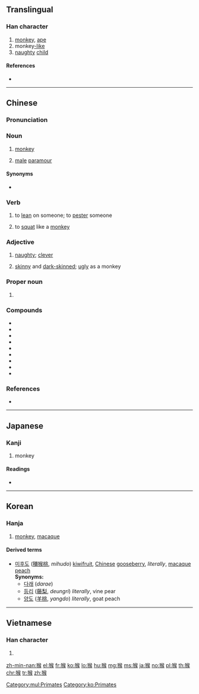 ==Translingual==

===Han character===
{{Han char|rn=94|rad=犬|as=09|sn=12|four=47234|canj=KHONK|ids=⿰犭侯}}

# [[monkey]], [[ape]]
# monkey[[-like]]
# [[naughty]] [[child]]

====References====
* {{Han ref|kx=0715.170|dkj=20553|dj=1127.120|hdz=21358.110|uh=7334|ud=29492|bh=B555|bd=46421}}

[[Category:mul:Primates]]

----

==Chinese==
{{zh-forms}}

===Pronunciation===
{{zh-pron
|m=hóu
|c=hau4
|h=pfs=hèu
|mn=kâu
|mc=y
|oc=y
|cat=n,v,a,pn
}}

===Noun===
{{zh-noun}}

# [[monkey]]
# {{lb|zh|Min Nan}} [[male]] [[paramour]]

====Synonyms====
* {{sense|monkey}} {{qual|Cantonese}} {{zh-l|馬騮}}

===Verb===
{{zh-verb}}

# {{lb|zh|dialectal}} to [[lean]] on someone; to [[pester]] someone
# {{lb|zh|dialectal}} to [[squat]] like a [[monkey]]

===Adjective===
{{zh-adj}}

# {{lb|zh|dialectal}} [[naughty]]; [[clever]]
# {{lb|zh|Min Nan}} [[skinny]] and [[dark-skinned]]; [[ugly]] as a monkey

===Proper noun===
{{zh-proper noun}}

# {{surname|lang=zh}}

===Compounds===
* {{zh-l|猴子}}
* {{zh-l|猴急}}
* {{zh-l|猴筋兒}}
* {{zh-l|猴年馬月}}
* {{zh-l|猴皮筋兒}}
* {{zh-l|猴拳}}
* {{zh-l|猴兒精}}
* {{zh-l|猴頭菌}}
* {{zh-l|猴戲}}

===References===
* {{thcwd|8596}}

----

==Japanese==

===Kanji===
{{ja-kanji|grade=|rs=犬09}}

# monkey

====Readings====
* {{ja-readings|on=[[こう]] (kō), [[ご]] (go)|kun=[[さる]] (saru)}}

----

==Korean==

===Hanja===
{{ko-hanja|hangeul=후|eumhun=|rv=hu|mr=hu|y=hwu}}

# [[monkey]], [[macaque]]

====Derived terms====
* [[미후도]] ([[獼猴桃]], ''mihudo'') [[kiwifruit]], [[Chinese]] [[gooseberry]], ''literally'', [[macaque]] [[peach]] <br> '''Synonyms:'''
** [[다래]] (''darae'')
** [[등리]] ([[藤梨]], ''deungri'') ''literally'', vine pear
** [[양도]] ([[羊桃]], ''yangdo'') ''literally'', goat peach

[[Category:ko:Primates]]

----

==Vietnamese==

===Han character===
{{vi-hantu|[[hầu]]|rs=犬09}}

# {{defn|lang=vi|sort=犬09}}

[[zh-min-nan:猴]]
[[el:猴]]
[[fr:猴]]
[[ko:猴]]
[[lo:猴]]
[[hu:猴]]
[[mg:猴]]
[[ms:猴]]
[[ja:猴]]
[[no:猴]]
[[pl:猴]]
[[th:猴]]
[[chr:猴]]
[[tr:猴]]
[[zh:猴]]